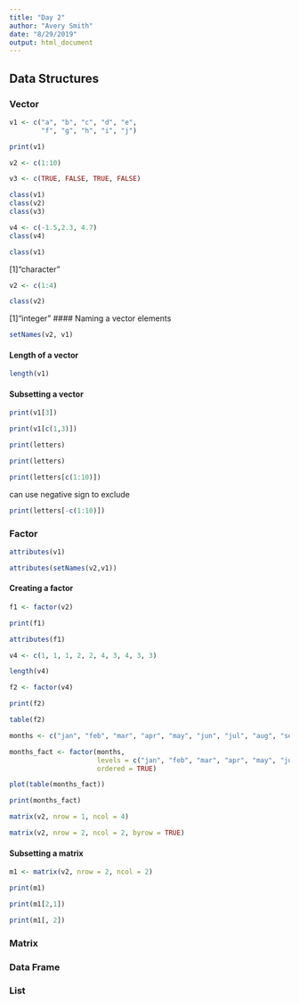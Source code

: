 ```yaml
---
title: "Day 2"
author: "Avery Smith"
date: "8/29/2019"
output: html_document
---
```


## Data Structures

### Vector

```r
v1 <- c("a", "b", "c", "d", "e", 
        "f", "g", "h", "i", "j")
```

```r
print(v1)
```

```r
v2 <- c(1:10)
```

```r
v3 <- c(TRUE, FALSE, TRUE, FALSE)
```

```r
class(v1)
class(v2)
class(v3)
```

```r
v4 <- c(-1.5,2.3, 4.7)
class(v4)
```

```r
class(v1)
```
[1]"character"

```r
v2 <- c(1:4)
```

```r
class(v2)
```

[1]"integer"
#### Naming a vector elements
```r
setNames(v2, v1)
```

#### Length of a vector
```r
length(v1)
```


#### Subsetting a vector

```r
print(v1[3])
```

```r
print(v1[c(1,3)])
```

```r
print(letters)
```

```r
print(letters)
```

```r
print(letters[c(1:10)])
```

can use negative sign to exclude
```r
print(letters[-c(1:10)])
```

### Factor

```r
attributes(v1)
```

```r
attributes(setNames(v2,v1))
```


#### Creating a factor

```r
f1 <- factor(v2)
```

```r
print(f1)
```

```r
attributes(f1)
```

```r
v4 <- c(1, 1, 1, 2, 2, 4, 3, 4, 3, 3)
```

```r
length(v4)
```

```r
f2 <- factor(v4)
```

```r
print(f2)
```

```r
table(f2)
```
```r
months <- c("jan", "feb", "mar", "apr", "may", "jun", "jul", "aug", "sep", "oct", "nov", "dec")
```

```r
months_fact <- factor(months,
                      levels = c("jan", "feb", "mar", "apr", "may", "jun", "jul", "aug", "sep", "oct", "nov", "dec"),
                      ordered = TRUE)
```


```r
plot(table(months_fact))
```
```r
print(months_fact)
```

```r
matrix(v2, nrow = 1, ncol = 4)
```

```r
matrix(v2, nrow = 2, ncol = 2, byrow = TRUE)
```

#### Subsetting a matrix

```r
m1 <- matrix(v2, nrow = 2, ncol = 2)
```

```r
print(m1)
```


```r
print(m1[2,1])
```

```r
print(m1[, 2])
```


### Matrix

### Data Frame

### List

